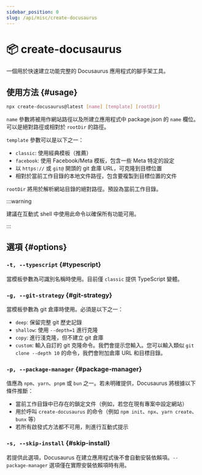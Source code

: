 ```yaml
---
sidebar_position: 0
slug: /api/misc/create-docusaurus
---
```


# 📦 create-docusaurus

一個用於快速建立功能完整的 Docusaurus 應用程式的腳手架工具。

## 使用方法 {#usage}

```bash
npx create-docusaurus@latest [name] [template] [rootDir]
```

`name` 參數將被用作網站路徑以及所建立應用程式中 package.json 的 `name` 欄位。可以是絕對路徑或相對於 `rootDir` 的路徑。

`template` 參數可以是以下之一：

- `classic`: 使用經典模板（推薦）
- `facebook`: 使用 Facebook/Meta 模板，包含一些 Meta 特定的設定
- 以 `https://` 或 `git@` 開頭的 git 倉庫 URL，可克隆到目標位置
- 相對於當前工作目錄的本地文件路徑，包含要複製到目標位置的文件

`rootDir` 將用於解析網站目錄的絕對路徑。預設為當前工作目錄。

:::warning

建議在互動式 shell 中使用此命令以確保所有功能可用。

:::

## 選項 {#options}

### `-t, --typescript` {#typescript}

當模板參數為可識別名稱時使用。目前僅 `classic` 提供 TypeScript 變體。

### `-g, --git-strategy` {#git-strategy}

當模板參數為 git 倉庫時使用。必須是以下之一：

- `deep`: 保留完整 git 歷史記錄
- `shallow`: 使用 `--depth=1` 進行克隆
- `copy`: 進行淺克隆，但不建立 git 倉庫
- `custom`: 輸入自訂的 git 克隆命令。我們會提示您輸入。您可以輸入類似 `git clone --depth 10` 的命令，我們會附加倉庫 URL 和目標目錄。

### `-p, --package-manager` {#package-manager}

值應為 `npm`、`yarn`、`pnpm` 或 `bun` 之一。若未明確提供，Docusaurus 將根據以下條件推斷：

- 當前工作目錄中已存在的鎖定文件（例如，若您在現有專案中設定網站）
- 用於呼叫 `create-docusaurus` 的命令（例如 `npm init`、`npx`、`yarn create`、`bunx` 等）
- 若所有啟發式方法都不可用，則進行互動式提示

### `-s, --skip-install` {#skip-install}

若提供此選項，Docusaurus 在建立應用程式後不會自動安裝依賴項。`--package-manager` 選項僅在實際安裝依賴項時有用。
